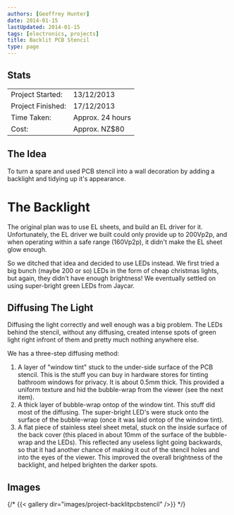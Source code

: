 ```yaml
---
authors: [Geoffrey Hunter]
date: 2014-01-15
lastUpdated: 2014-01-15
tags: [electronics, projects]
title: Backlit PCB Stencil
type: page
---
```


## Stats

<table>
    <tbody >
        <tr>           
            <td>Project Started:</td>
            <td>13/12/2013</td>
        </tr>
        <tr>
            <td>Project Finished:</td>
            <td>17/12/2013</td>
        </tr>
        <tr>
            <td>Time Taken:</td>
            <td>Approx. 24 hours</td>
        </tr>
        <tr>
            <td>Cost:</td>
            <td>Approx. NZ$80</td>
        </tr>
    </tbody>
</table>

## The Idea

To turn a spare and used PCB stencil into a wall decoration by adding a backlight and tidying up it's appearance.
	
# The Backlight

The original plan was to use EL sheets, and build an EL driver for it. Unfortunately, the EL driver we built could only provide up to 200Vp2p, and when operating within a safe range (160Vp2p), it didn't make the EL sheet glow enough.

So we ditched that idea and decided to use LEDs instead. We first tried a big bunch (maybe 200 or so) LEDs in the form of cheap christmas lights, but again, they didn't have enough brightness! We eventually settled on using super-bright green LEDs from Jaycar.

## Diffusing The Light

Diffusing the light correctly and well enough was a big problem. The LEDs behind the stencil, without any diffusing, created intense spots of green light right infront of them and pretty much nothing anywhere else.

We has a three-step diffusing method:

1. A layer of "window tint" stuck to the under-side surface of the PCB stencil. This is the stuff you can buy in hardware stores for tinting bathroom windows for privacy. It is about 0.5mm thick. This provided a uniform texture and hid the bubble-wrap from the viewer (see the next item).
2. A thick layer of bubble-wrap ontop of the window tint. This stuff did most of the diffusing. The super-bright LED's were stuck onto the surface of the bubble-wrap (once it was laid ontop of the window tint).
3. A flat piece of stainless steel sheet metal, stuck on the inside surface of the back cover (this placed in about 10mm of the surface of the bubble-wrap and the LEDs). This reflected any useless light going backwards, so that it had another chance of making it out of the stencil holes and into the eyes of the viewer. This improved the overall brightness of the backlight, and helped brighten the darker spots.

## Images

{/* {{< gallery dir="images/project-backlitpcbstencil" />}} */}